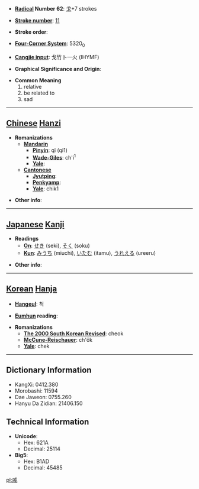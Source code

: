 * '''[[Wiktionary:Chinese radical index| Radical]] Number 62''': [[Wiktionary:Chinese radical index 戈|戈]]+7 strokes

* '''[[Wiktionary:Chinese total strokes index|Stroke number]]''': [[Wiktionary:Chinese total strokes index 11|11]]

* '''Stroke order''': 

* '''[[Wiktionary:Chinese four corner index|Four-Corner System]]''': 5320<sub>0</sub>

* '''[[Wiktionary:Chinese Cangjie index|Cangjie input]]''': 戈竹卜一火 (IHYMF)

* '''Graphical Significance and Origin''': 

* '''Common Meaning'''
*#relative
*# be related to
*# sad


----

== [[Chinese]] [[Hanzi]] ==

* '''Romanizations'''
** '''[[Mandarin]]'''
*** '''[[Pinyin]]''': qī (qi1)
*** '''[[Wade-Giles]]''': ch'i<sup>1</sup>
*** '''[[Yale]]''': 
** '''[[Cantonese]]'''
*** '''[[Jyutping]]''':
*** '''[[Penkyamp]]''': 
*** '''[[Yale]]''': chik1

* '''Other info''': 

----

== [[Japanese]] [[Kanji]] ==

* '''Readings'''
** '''[[On]]''': [[せき]] (seki), [[そく]] (soku)
** '''[[Kun]]''': [[みうち]] (miuchi), [[いたむ]] (itamu), [[うれえる]] (ureeru)

* '''Other info''':  

----

== [[Korean]] [[Hanja]] ==

* '''[[Hangeul]]''': 척

* '''[[Eumhun]] reading''': 

* '''Romanizations'''
** '''[[The 2000 South Korean Revised Romanization|The 2000 South Korean Revised]]''': cheok
** '''[[McCune-Reischauer]]''': ch'ŏk
** '''[[Yale]]''': chek

----

== Dictionary Information ==

* KangXi: 0412.380
* Morobashi: 11594
* Dae Jaweon: 0755.260
* Hanyu Da Zidian: 21406.150

== Technical Information ==

* '''Unicode''':
** Hex: 621A
** Decimal: 25114
* '''Big5''':
** Hex: B1AD
** Decimal: 45485

[[pl:戚]]